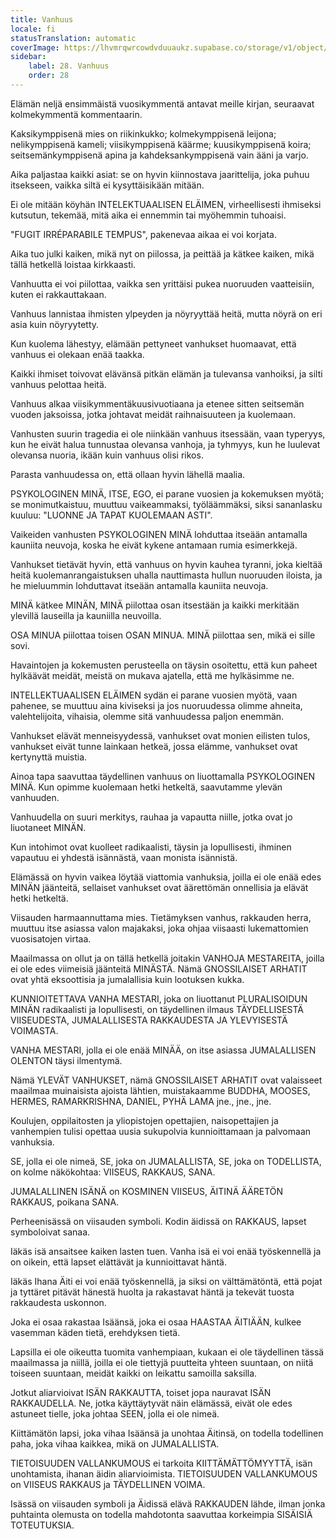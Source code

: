 ```yaml
---
title: Vanhuus
locale: fi
statusTranslation: automatic
coverImage: https://lhvmrqwrcowdvduuaukz.supabase.co/storage/v1/object/public/strapi-uploads/small_cover-educacion-fundamental.webp-2d51a7828a2b1309555be27f7e2a61a0.webp
sidebar:
    label: 28. Vanhuus
    order: 28
---
```

Elämän neljä ensimmäistä vuosikymmentä antavat meille kirjan, seuraavat kolmekymmentä kommentaarin.

Kaksikymppisenä mies on riikinkukko; kolmekymppisenä leijona; nelikymppisenä kameli; viisikymppisenä käärme; kuusikymppisenä koira; seitsemänkymppisenä apina ja kahdeksankymppisenä vain ääni ja varjo.

Aika paljastaa kaikki asiat: se on hyvin kiinnostava jaarittelija, joka puhuu itsekseen, vaikka siltä ei kysyttäisikään mitään.

Ei ole mitään köyhän INTELEKTUAALISEN ELÄIMEN, virheellisesti ihmiseksi kutsutun, tekemää, mitä aika ei ennemmin tai myöhemmin tuhoaisi.

"FUGIT IRRÉPARABILE TEMPUS", pakenevaa aikaa ei voi korjata.

Aika tuo julki kaiken, mikä nyt on piilossa, ja peittää ja kätkee kaiken, mikä tällä hetkellä loistaa kirkkaasti.

Vanhuutta ei voi piilottaa, vaikka sen yrittäisi pukea nuoruuden vaatteisiin, kuten ei rakkauttakaan.

Vanhuus lannistaa ihmisten ylpeyden ja nöyryyttää heitä, mutta nöyrä on eri asia kuin nöyryytetty.

Kun kuolema lähestyy, elämään pettyneet vanhukset huomaavat, että vanhuus ei olekaan enää taakka.

Kaikki ihmiset toivovat elävänsä pitkän elämän ja tulevansa vanhoiksi, ja silti vanhuus pelottaa heitä.

Vanhuus alkaa viisikymmentäkuusivuotiaana ja etenee sitten seitsemän vuoden jaksoissa, jotka johtavat meidät raihnaisuuteen ja kuolemaan.

Vanhusten suurin tragedia ei ole niinkään vanhuus itsessään, vaan typeryys, kun he eivät halua tunnustaa olevansa vanhoja, ja tyhmyys, kun he luulevat olevansa nuoria, ikään kuin vanhuus olisi rikos.

Parasta vanhuudessa on, että ollaan hyvin lähellä maalia.

PSYKOLOGINEN MINÄ, ITSE, EGO, ei parane vuosien ja kokemuksen myötä; se monimutkaistuu, muuttuu vaikeammaksi, työläämmäksi, siksi sananlasku kuuluu: "LUONNE JA TAPAT KUOLEMAAN ASTI".

Vaikeiden vanhusten PSYKOLOGINEN MINÄ lohduttaa itseään antamalla kauniita neuvoja, koska he eivät kykene antamaan rumia esimerkkejä.

Vanhukset tietävät hyvin, että vanhuus on hyvin kauhea tyranni, joka kieltää heitä kuolemanrangaistuksen uhalla nauttimasta hullun nuoruuden iloista, ja he mieluummin lohduttavat itseään antamalla kauniita neuvoja.

MINÄ kätkee MINÄN, MINÄ piilottaa osan itsestään ja kaikki merkitään ylevillä lauseilla ja kauniilla neuvoilla.

OSA MINUA piilottaa toisen OSAN MINUA. MINÄ piilottaa sen, mikä ei sille sovi.

Havaintojen ja kokemusten perusteella on täysin osoitettu, että kun paheet hylkäävät meidät, meistä on mukava ajatella, että me hylkäsimme ne.

INTELLEKTUAALISEN ELÄIMEN sydän ei parane vuosien myötä, vaan pahenee, se muuttuu aina kiviseksi ja jos nuoruudessa olimme ahneita, valehtelijoita, vihaisia, olemme sitä vanhuudessa paljon enemmän.

Vanhukset elävät menneisyydessä, vanhukset ovat monien eilisten tulos, vanhukset eivät tunne lainkaan hetkeä, jossa elämme, vanhukset ovat kertynyttä muistia.

Ainoa tapa saavuttaa täydellinen vanhuus on liuottamalla PSYKOLOGINEN MINÄ. Kun opimme kuolemaan hetki hetkeltä, saavutamme ylevän vanhuuden.

Vanhuudella on suuri merkitys, rauhaa ja vapautta niille, jotka ovat jo liuotaneet MINÄN.

Kun intohimot ovat kuolleet radikaalisti, täysin ja lopullisesti, ihminen vapautuu ei yhdestä isännästä, vaan monista isännistä.

Elämässä on hyvin vaikea löytää viattomia vanhuksia, joilla ei ole enää edes MINÄN jäänteitä, sellaiset vanhukset ovat äärettömän onnellisia ja elävät hetki hetkeltä.

Viisauden harmaannuttama mies. Tietämyksen vanhus, rakkauden herra, muuttuu itse asiassa valon majakaksi, joka ohjaa viisaasti lukemattomien vuosisatojen virtaa.

Maailmassa on ollut ja on tällä hetkellä joitakin VANHOJA MESTAREITA, joilla ei ole edes viimeisiä jäänteitä MINÄSTÄ. Nämä GNOSSILAISET ARHATIT ovat yhtä eksoottisia ja jumalallisia kuin lootuksen kukka.

KUNNIOITETTAVA VANHA MESTARI, joka on liuottanut PLURALISOIDUN MINÄN radikaalisti ja lopullisesti, on täydellinen ilmaus TÄYDELLISESTÄ VIISEUDESTA, JUMALALLISESTA RAKKAUDESTA JA YLEVYISESTÄ VOIMASTA.

VANHA MESTARI, jolla ei ole enää MINÄÄ, on itse asiassa JUMALALLISEN OLENTON täysi ilmentymä.

Nämä YLEVÄT VANHUKSET, nämä GNOSSILAISET ARHATIT ovat valaisseet maailmaa muinaisista ajoista lähtien, muistakaamme BUDDHA, MOOSES, HERMES, RAMARKRISHNA, DANIEL, PYHÄ LAMA jne., jne., jne.

Koulujen, oppilaitosten ja yliopistojen opettajien, naisopettajien ja vanhempien tulisi opettaa uusia sukupolvia kunnioittamaan ja palvomaan vanhuksia.

SE, jolla ei ole nimeä, SE, joka on JUMALALLISTA, SE, joka on TODELLISTA, on kolme näkökohtaa: VIISEUS, RAKKAUS, SANA.

JUMALALLINEN ISÄNÄ on KOSMINEN VIISEUS, ÄITINÄ ÄÄRETÖN RAKKAUS, poikana SANA.

Perheenisässä on viisauden symboli. Kodin äidissä on RAKKAUS, lapset symboloivat sanaa.

Iäkäs isä ansaitsee kaiken lasten tuen. Vanha isä ei voi enää työskennellä ja on oikein, että lapset elättävät ja kunnioittavat häntä.

Iäkäs Ihana Äiti ei voi enää työskennellä, ja siksi on välttämätöntä, että pojat ja tyttäret pitävät hänestä huolta ja rakastavat häntä ja tekevät tuosta rakkaudesta uskonnon.

Joka ei osaa rakastaa Isäänsä, joka ei osaa HAASTAA ÄITIÄÄN, kulkee vasemman käden tietä, erehdyksen tietä.

Lapsilla ei ole oikeutta tuomita vanhempiaan, kukaan ei ole täydellinen tässä maailmassa ja niillä, joilla ei ole tiettyjä puutteita yhteen suuntaan, on niitä toiseen suuntaan, meidät kaikki on leikattu samoilla saksilla.

Jotkut aliarvioivat ISÄN RAKKAUTTA, toiset jopa nauravat ISÄN RAKKAUDELLA. Ne, jotka käyttäytyvät näin elämässä, eivät ole edes astuneet tielle, joka johtaa SEEN, jolla ei ole nimeä.

Kiittämätön lapsi, joka vihaa Isäänsä ja unohtaa Äitinsä, on todella todellinen paha, joka vihaa kaikkea, mikä on JUMALALLISTA.

TIETOISUUDEN VALLANKUMOUS ei tarkoita KIITTÄMÄTTÖMYYTTÄ, isän unohtamista, ihanan äidin aliarvioimista. TIETOISUUDEN VALLANKUMOUS on VIISEUS RAKKAUS ja TÄYDELLINEN VOIMA.

Isässä on viisauden symboli ja Äidissä elävä RAKKAUDEN lähde, ilman jonka puhtainta olemusta on todella mahdotonta saavuttaa korkeimpia SISÄISIÄ TOTEUTUKSIA.

